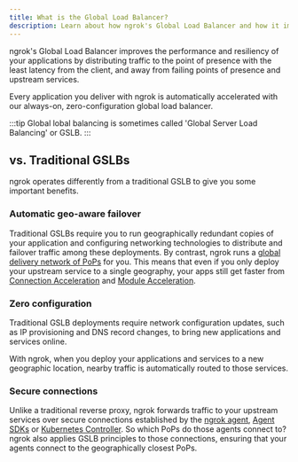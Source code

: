 ```yaml
---
title: What is the Global Load Balancer?
description: Learn about how ngrok's Global Load Balancer and how it improves the performance and resiliency of your applications.
---
```


ngrok's Global Load Balancer improves the performance and resiliency of your
applications by distributing traffic to the point of presence with the least latency from the client, and away from failing points of presence and upstream services.

Every application you deliver with ngrok is automatically accelerated with our always-on, zero-configuration global load balancer.

:::tip
Global lobal balancing is sometimes called 'Global Server Load Balancing' or
GSLB.
:::

## vs. Traditional GSLBs

ngrok operates differently from a traditional GSLB to give you some important
benefits.

### Automatic geo-aware failover

Traditional GSLBs require you to run geographically redundant copies of your application and configuring networking technologies to distribute and failover traffic among these deployments. By contrast, ngrok runs a [global delivery network of PoPs](/universal-gateway/points-of-presence/) for you. This means that even if you only deploy your upstream service to a single geography, your apps still get faster from [Connection Acceleration](/universal-gateway/global-load-balancer/gslb-endpoints/#connection-acceleration) and [Module Acceleration](/universal-gateway/global-load-balancer/gslb-endpoints/#module-acceleration).

### Zero configuration

Traditional GSLB deployments require network configuration updates, such as IP provisioning and DNS record changes, to bring new applications and services online.

With ngrok, when you deploy your applications and services to a new geographic location, nearby traffic is automatically routed to those services.

### Secure connections

Unlike a traditional reverse proxy, ngrok forwards traffic to your upstream services over secure connections established by the [ngrok agent](/agent/), [Agent SDKs](/agent-sdks) or [Kubernetes Controller](/k8s/). So which PoPs do those agents connect to? ngrok also applies GSLB principles to those connections, ensuring that your agents connect to the geographically closest PoPs.
